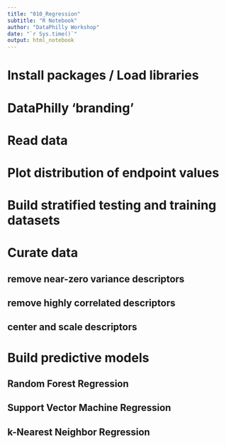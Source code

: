 ---
title: "010_Regression"
subtitle: "R Notebook"
author: "DataPhilly Workshop"  
date: "`r Sys.time()`"
output: html_notebook
---

# Install packages / Load libraries

# DataPhilly 'branding'

# Read data

# Plot distribution of endpoint values

# Build stratified testing and training datasets

# Curate data

## remove near-zero variance descriptors

## remove highly correlated descriptors

## center and scale descriptors

# Build predictive models

## Random Forest Regression

## Support Vector Machine Regression

## k-Nearest Neighbor Regression


